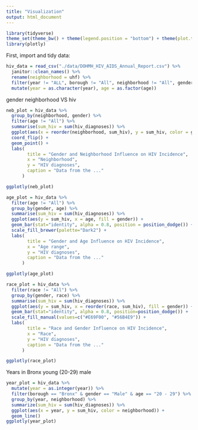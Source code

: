 ```yaml
---
title: "Visualization"
output: html_document
---
```


```r
library(tidyverse)
theme_set(theme_bw() + theme(legend.position = "bottom") + theme(plot.title = element_text(hjust = 0.5)))
library(plotly)
```

First, import and tidy data:

```r
hiv_data = read_csv("./data/DOHMH_HIV_AIDS_Annual_Report.csv") %>% 
  janitor::clean_names() %>% 
  rename(neighborhood = uhf) %>% 
  filter(year != "ALL", borough != "All", neighborhood != "All", gender != "All") %>% 
  mutate(year = as.character(year), age = as.factor(age))
```

gender neighborhood VS hiv

```r
neb_plot = hiv_data %>% 
  group_by(neighborhood, gender) %>% 
  filter(age != "All") %>%
  summarise(sum_hiv = sum(hiv_diagnoses)) %>% 
  ggplot(aes(x = reorder(neighborhood, sum_hiv), y = sum_hiv, color = gender)) + 
  coord_flip() +
  geom_point() +
  labs(
        title = "Gender and Neighborhood Influence on HIV Incidence",
        x = "Neighborhood",
        y = "HIV diagnoses",
        caption = "Data from the ..."
      )

ggplotly(neb_plot)
```

```r
age_plot = hiv_data %>% 
  filter(age != "All") %>% 
  group_by(gender, age) %>% 
  summarise(sum_hiv = sum(hiv_diagnoses)) %>% 
  ggplot(aes(y = sum_hiv, x = age, fill = gender)) + 
  geom_bar(stat="identity", alpha = 0.8, position = position_dodge()) +
  scale_fill_brewer(palette="Dark2") +
  labs(
        title = "Gender and Age Influence on HIV Incidence",
        x = "Age range",
        y = "HIV diagnoses",
        caption = "Data from the ..."
      ) 

ggplotly(age_plot)
```

```r
race_plot = hiv_data %>% 
  filter(race != "All") %>% 
  group_by(gender, race) %>% 
  summarise(sum_hiv = sum(hiv_diagnoses)) %>% 
  ggplot(aes(y = sum_hiv, x = reorder(race, sum_hiv), fill = gender)) + 
  geom_bar(stat="identity", alpha = 0.8, position=position_dodge()) +
  scale_fill_manual(values=c("#E69F00", "#56B4E9")) +
  labs(
        title = "Race and Gender Influence on HIV Incidence",
        x = "Race",
        y = "HIV diagnoses",
        caption = "Data from the ..."
      ) 

ggplotly(race_plot)
```

Years in Bronx young (20-29) male

```r
year_plot = hiv_data %>% 
  mutate(year = as.integer(year)) %>% 
  filter(borough == "Bronx" & gender == "Male" & age == "20 - 29") %>% 
  group_by(year, neighborhood) %>% 
  summarize(sum_hiv = sum(hiv_diagnoses)) %>% 
  ggplot(aes(x = year, y = sum_hiv, color = neighborhood)) +
  geom_line()
ggplotly(year_plot)
```


